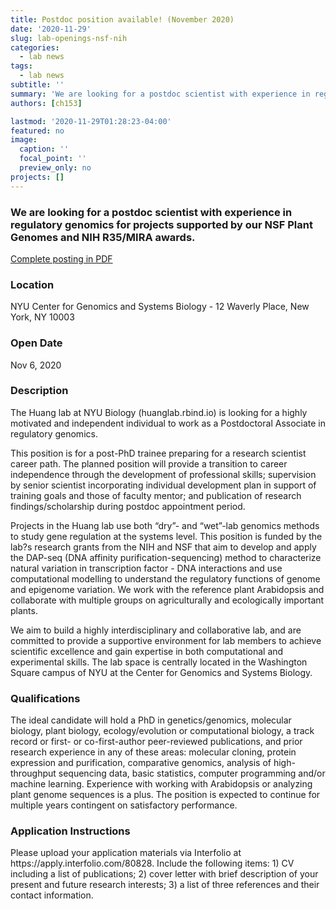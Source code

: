 ```yaml
---
title: Postdoc position available! (November 2020)
date: '2020-11-29'
slug: lab-openings-nsf-nih
categories:
  - lab news
tags:
  - lab news
subtitle: ''
summary: 'We are looking for a postdoc scientist with experience in regulatory genomics for projects supported by our NSF Plant Genomes and NIH R35/MIRA awards.'
authors: [ch153]

lastmod: '2020-11-29T01:28:23-04:00'
featured: no
image:
  caption: ''
  focal_point: ''
  preview_only: no
projects: []
---
```


### We are looking for a postdoc scientist with experience in regulatory genomics for projects supported by our NSF Plant Genomes and NIH R35/MIRA awards.

[Complete posting in PDF](/files/jobs/Huang_Lab_postdoc_Nov2020_interfolio_official.pdf)

### Location
NYU Center for Genomics and Systems Biology - 12 Waverly Place, New York, NY 10003

### Open Date
Nov 6, 2020

### Description 
The Huang lab at NYU Biology (huanglab.rbind.io) is looking for a highly motivated and independent individual to work as a Postdoctoral Associate in regulatory genomics.


This position is for a post-PhD trainee preparing for a research scientist career path. The planned position will provide a transition to career independence through the development of professional skills; supervision by senior scientist incorporating individual development plan in support of training goals and those of faculty mentor; and publication of research findings/scholarship during postdoc appointment period.

Projects in the Huang lab use both "dry"- and "wet"-lab genomics methods to study gene regulation at the systems level. This position is funded by the lab?s research grants from the NIH and NSF that aim to develop and apply the DAP-seq (DNA affinity purification-sequencing) method to characterize natural variation in transcription factor - DNA interactions and use computational modelling to understand the regulatory functions of genome and epigenome variation. We work with the reference plant Arabidopsis and collaborate with multiple groups on agriculturally and ecologically important plants.

We aim to build a highly interdisciplinary and collaborative lab, and are committed to provide a supportive environment for lab members to achieve scientific excellence and gain expertise in both computational and experimental skills. The lab space is centrally located in the Washington Square campus of NYU at the Center for Genomics and Systems Biology.


### Qualifications
The ideal candidate will hold a PhD in genetics/genomics, molecular biology, plant biology, ecology/evolution or computational biology, a track record or first- or co-first-author peer-reviewed publications, and prior research experience in any of these areas: molecular cloning, protein expression and purification, comparative genomics, analysis of high-throughput sequencing data, basic statistics, computer programming and/or machine learning. Experience with working with Arabidopsis or analyzing plant genome sequences is a plus. The position is expected to continue for multiple years contingent on satisfactory performance.

### Application Instructions
Please upload your application materials via Interfolio at https://apply.interfolio.com/80828. Include the following items: 1) CV including a list of publications; 2) cover letter with brief description of your present and future research interests; 3) a list of three references and their contact information.


